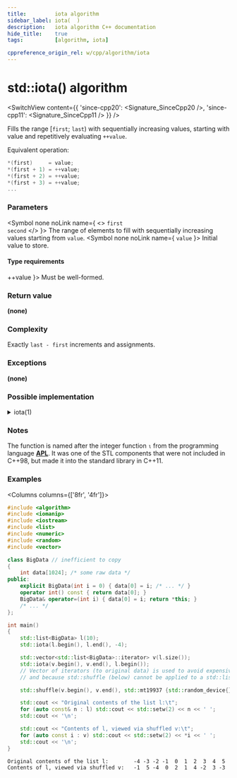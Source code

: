 ```yaml
---
title:         iota algorithm
sidebar_label: iota(  )
description:   iota algorithm C++ documentation
hide_title:    true
tags:          [algorithm, iota]

cppreference_origin_rel: w/cpp/algorithm/iota
---
```



<!----------------- Codes ---------------------->


# std::iota() algorithm

<SwitchView content={{
  'since-cpp20': <Signature_SinceCpp20 />,
  'since-cpp11': <Signature_SinceCpp11 />
}} />

Fills the range [`first`; `last`) with sequentially increasing values, starting with value and repetitively evaluating `++value`.

Equivalent operation:
```cpp
*(first)     = value;
*(first + 1) = ++value;
*(first + 2) = ++value;
*(first + 3) = ++value;
...
```

### Parameters

<SymbolTable>

  <Symbol none noLink name={ <> <code>first</code> <br/> <code>second</code> </> }>
    The range of elements to fill with sequentially increasing values starting from <code>value</code>.
  </Symbol>
  <Symbol none noLink name={ <code>value</code> }>
    Initial value to store.
  </Symbol>

</SymbolTable>

#### Type requirements

<SymbolTable>
  <Symbol none noLink name={ <code>++value</code> }>
    Must be well-formed.
  </Symbol>
</SymbolTable>

### Return value

**(none)**

### Complexity

Exactly `last - first` increments and assignments.

### Exceptions

**(none)**

### Possible implementation

<details>
<summary>iota(1)</summary>

```cpp
template<class ForwardIt, class T>
constexpr // since C++20
void iota(ForwardIt first, ForwardIt last, T value)
{
    while (first != last)
    {
        *first++ = value;
        ++value;
    }
}
```

</details>

### Notes

The function is named after the integer function `⍳` from the programming language [**APL**](https://en.wikipedia.org/wiki/APL_(programming_language)). It was one of the STL components that were not included in C++98, but made it into the standard library in C++11.

### Examples

<Columns columns={['8fr', '4fr']}>
<div>

```cpp title='Main.cpp' showLineNumbers
#include <algorithm>
#include <iomanip>
#include <iostream>
#include <list>
#include <numeric>
#include <random>
#include <vector>

class BigData // inefficient to copy
{
    int data[1024]; /* some raw data */
public:
    explicit BigData(int i = 0) { data[0] = i; /* ... */ }
    operator int() const { return data[0]; }
    BigData& operator=(int i) { data[0] = i; return *this; }
    /* ... */
};

int main()
{
    std::list<BigData> l(10);
    std::iota(l.begin(), l.end(), -4);

    std::vector<std::list<BigData>::iterator> v(l.size());
    std::iota(v.begin(), v.end(), l.begin());
    // Vector of iterators (to original data) is used to avoid expensive copying,
    // and because std::shuffle (below) cannot be applied to a std::list directly.

    std::shuffle(v.begin(), v.end(), std::mt19937 {std::random_device{}()});

    std::cout << "Original contents of the list l:\t";
    for (auto const& n : l) std::cout << std::setw(2) << n << ' ';
    std::cout << '\n';

    std::cout << "Contents of l, viewed via shuffled v:\t";
    for (auto const i : v) std::cout << std::setw(2) << *i << ' ';
    std::cout << '\n';
}
```

</div>
<div>

```plaintext title="Output"
Original contents of the list l:        -4 -3 -2 -1  0  1  2  3  4  5
Contents of l, viewed via shuffled v:   -1  5 -4  0  2  1  4 -2  3 -3
```

</div>
</Columns>
